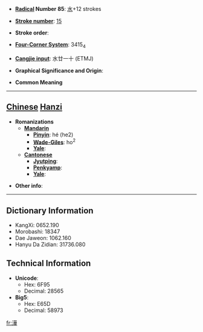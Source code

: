 * '''[[Wiktionary:Chinese radical index| Radical]] Number 85''': [[Wiktionary:Chinese radical index 水|水]]+12 strokes

* '''[[Wiktionary:Chinese total strokes index|Stroke number]]''': [[Wiktionary:Chinese total strokes index 15|15]]

* '''Stroke order''': 

* '''[[Wiktionary:Chinese four corner index|Four-Corner System]]''': 3415<sub>4</sub>

* '''[[Wiktionary:Chinese Cangjie index|Cangjie input]]''': 水廿一十 (ETMJ)

* '''Graphical Significance and Origin''': 

* '''Common Meaning'''

----

== [[Chinese]] [[Hanzi]] ==

* '''Romanizations'''
** '''[[Mandarin]]'''
*** '''[[Pinyin]]''': hé (he2)
*** '''[[Wade-Giles]]''': ho<sup>2</sup>
*** '''[[Yale]]''': 
** '''[[Cantonese]]'''
*** '''[[Jyutping]]''':
*** '''[[Penkyamp]]''': 
*** '''[[Yale]]''': 

* '''Other info''': 

----

== Dictionary Information ==

* KangXi: 0652.190
* Morobashi: 18347
* Dae Jaweon: 1062.160
* Hanyu Da Zidian: 31736.080

== Technical Information ==

* '''Unicode''':
** Hex: 6F95
** Decimal: 28565
* '''Big5''':
** Hex: E65D
** Decimal: 58973

[[fr:澕]]
